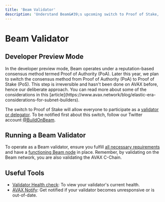 ```yaml
---
title: 'Beam Validator'
description: 'Understand Beam&#39;s upcoming switch to Proof of Stake, and how to run a Beam validator.'
---
```



# Beam Validator


## Developer Preview Mode

<Callout type="warning" emoji="⚠️">
In the developer preview mode, Beam operates under a reputation-based consensus method termed Proof of Authority (PoA). Later this year, we plan to switch the consensus method from Proof of Authority (PoA) to Proof of Stake (PoS). This step is irreversible and hasn't been done on AVAX before, hence our deliberate approach. You can read more about some of the considerations in this [article](https://www.avax.network/blog/elastic-era-considerations-for-subnet-builders).
</Callout>


The switch to Proof of Stake will allow everyone to participate as a [validator or delegator](/chain/nodes/validate-delegate). To be notified first about this switch, follow our Twitter account [@BuildOnBeam](https://twitter.com/BuildOnBeam).

## Running a Beam Validator

To operate as a Beam validator, ensure you fulfill [all necessary requirements](/chain/nodes/requirements-validator) and have a [functioning Beam node](/chain/nodes/beam-node) in place. Remember, by validating on the Beam network, you are also validating the AVAX C-Chain.




## Useful Tools

- [Validator Health check](https://stats.avax.network/dashboard/validator-health-check/): To view your validator's current health.
- [AVAX Notify](https://notify.avax.network/): Get notified if your validator becomes unresponsive or is out-of-date.